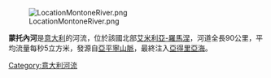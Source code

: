 [[Image:LocationMontoneRiver.png|thumb]]

'''蒙托內河'''是[[意大利|意大利]]的河流，位於該國北部[[艾米利亞-羅馬涅|艾米利亞-羅馬涅]]，河道全長90公里，平均流量每秒5立方米，發源自[[亞平寧山脈|亞平寧山脈]]，最終注入[[亞得里亞海|亞得里亞海]]。

{{coord|44|24|N|12|12|E|display=title|region:IT_type:river_source:GNS-enwiki}}

{{Italy-geo-stub}}
[[Category:意大利河流|Category:意大利河流]]